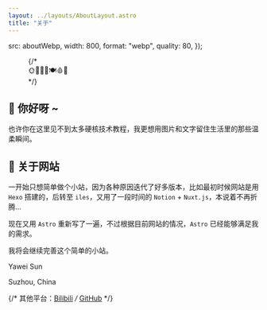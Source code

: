 ```yaml
---
layout: ../layouts/AboutLayout.astro
title: "关于"
---
```



  src: aboutWebp,
  width: 800,
  format: "webp",
  quality: 80,
});

<figure class="rehype-figure mt-12 mb-16">
  <DisintegrationImg
    client:idle
    image={{
      src: optimizedAbout.src,
      width: optimizedAbout.attributes.width,
      height: optimizedAbout.attributes.height,
      format: "webp",
    }}
  />
  {/* <figcaption>🌞🌳🌹🦁🍽️🩸🐆</figcaption> */}
</figure>

## 👋 你好呀 ~

也许你在这里见不到太多硬核技术教程，我更想用图片和文字留住生活里的那些温柔瞬间。

## 🔖 关于网站

一开始只想简单做个小站，因为各种原因迭代了好多版本，比如最初时候网站是用 `Hexo` 搭建的，后转至 `iles`，又用了一段时间的 `Notion` + `Nuxt.js`，本说着不再折腾...

现在又用 `Astro` 重新写了一遍，不过根据目前网站的情况，`Astro` 已经能够满足我的需求。

我将会继续完善这个简单的小站。

<p class="mt-12">Yawei Sun</p>

<p class="text-sm">Suzhou, China</p>

{/* 其他平台：[Bilibili](https://space.bilibili.com/164997305) _/_ [GitHub](https://github.com/vsme) */}
